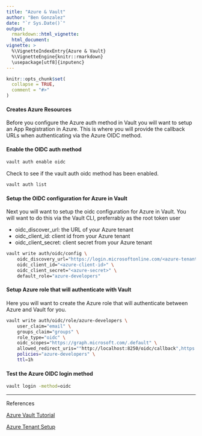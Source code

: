 ```yaml
---
title: "Azure & Vault"
author: "Ben Gonzalez"
date: "`r Sys.Date()`"
output: 
  rmarkdown::html_vignette:
  html_document:
vignette: >
  %\VignetteIndexEntry{Azure & Vault}
  %\VignetteEngine{knitr::rmarkdown}
  \usepackage[utf8]{inputenc}  
---
```


```r
knitr::opts_chunk$set(
  collapse = TRUE,
  comment = "#>"
)
```

#### Creates Azure Resources

Before you configure the Azure auth method in Vault you will want to setup an App Registration in Azure. This is where you will provide the callback URLs when authenticating via the Azure OIDC method.

#### Enable the OIDC auth method

```bash
vault auth enable oidc

```

Check to see if the vault auth oidc method has been enabled.

```bash
vault auth list
```

#### Setup the OIDC configuration for Azure in Vault

Next you will want to setup the oidc configuration for Azure in Vault. You will want to do this via the Vault CLI, preferrably as the root token user

+ oidc_discover_url: the URL of your Azure tenant
+ oidc_client_id: client id from your Azure tenant
+ oidc_client_secret: client secret from your Azure tenant


```bash
vault write auth/oidc/config \
    oidc_discovery_url="https://login.microsoftonline.com/<azure-tenant-id>/v2.0" \
    oidc_client_id="<azure-client-id>" \
    oidc_client_secret="<azure-secret>" \
    default_role="azure-developers"

```

#### Setup Azure role that will authenticate with Vault

Here you will want to create the Azure role that will authenticate between Azure and Vault for you.

```bash
vault write auth/oidc/role/azure-developers \
    user_claim="email" \
    groups_claim="groups" \
    role_type="oidc" \
    oidc_scopes="https://graph.microsoft.com/.default" \
    allowed_redirect_uris=""http://localhost:8250/oidc/callback",https://<url-redirect >/ui/vault/auth/oidc/oidc/callback"
    policies="azure-developers" \
    ttl=1h  

```

#### Test the Azure OIDC login method

```bash
vault login -method=oidc
```
---

References

[Azure Vault Tutorial](https://developer.hashicorp.com/vault/tutorials/auth-methods/oidc-auth-azure)

[Azure Tenant Setup](https://learn.microsoft.com/en-us/entra/identity-platform/quickstart-create-new-tenant)
